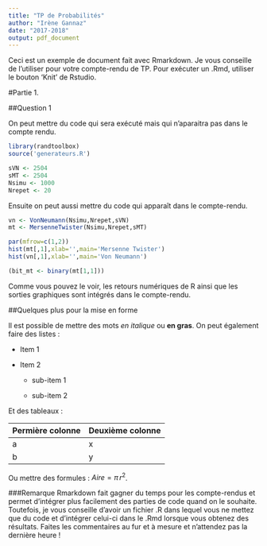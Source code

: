 ---
title: "TP de Probabilités"
author: "Irène Gannaz"
date: "2017-2018"
output: pdf_document
---

Ceci est un exemple de document fait avec Rmarkdown. Je vous conseille de l'utiliser pour votre compte-rendu de TP. Pour exécuter un .Rmd, utiliser le bouton 'Knit' de Rstudio.


#Partie 1.

##Question 1

On peut mettre du code qui sera exécuté mais qui n'aparaitra pas dans le compte rendu.

```{r setup, include=FALSE}
library(randtoolbox)
source('generateurs.R')

sVN <- 2504
sMT <- 2504
Nsimu <- 1000
Nrepet <- 20
```

Ensuite on peut aussi mettre du code qui apparaît dans le compte-rendu. 
```{r}
vn <- VonNeumann(Nsimu,Nrepet,sVN)
mt <- MersenneTwister(Nsimu,Nrepet,sMT)

par(mfrow=c(1,2))
hist(mt[,1],xlab='',main='Mersenne Twister')
hist(vn[,1],xlab='',main='Von Neumann')

(bit_mt <- binary(mt[1,1]))
```


Comme vous pouvez le voir, les retours numériques de R ainsi que les sorties graphiques sont intégrés dans le compte-rendu.

##Quelques plus pour la mise en forme

Il est possible de mettre des mots *en italique* ou **en gras**.
On peut également faire des listes :

* Item 1 

* Item 2 

    + sub-item 1 

    + sub-item 2 

Et des tableaux :

Permière colonne | Deuxième colonne 
------------- | ------------- 
a    | x        
b        | y        

Ou mettre des formules : $Aire = \pi\,r^{2}$.

###Remarque
Rmarkdown fait gagner du temps pour les compte-rendus et permet d'intégrer plus facilement des parties de code quand on le souhaite. Toutefois, je vous conseille d'avoir un fichier .R dans lequel vous ne mettez que du code et d'intégrer celui-ci dans le .Rmd lorsque vous obtenez des résultats. Faites les commentaires au fur et à mesure et n'attendez pas la dernière heure !
